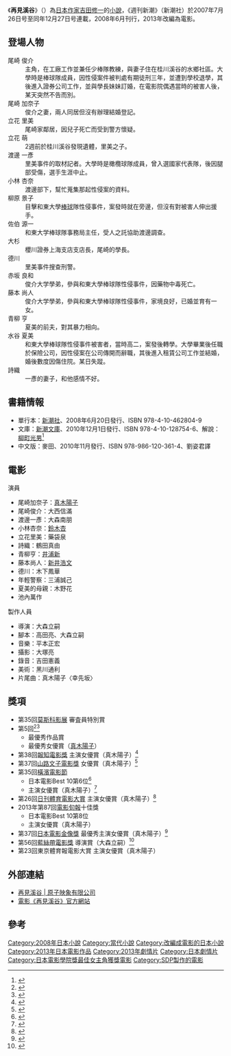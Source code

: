 {{infobox Book
| name= 再見溪谷
| orig_title = 
| image = 
| image_size = 
| image_caption = 
| author = [[吉田修一|吉田修一]]
| translator = 
| illustrator = 
| release_date= 2008年6月20日
| publisher = [[新潮社|新潮社]]
| genre = [[犯罪小說|犯罪小說]]<ref>{{Cite web|url=http://www.shinchosha.co.jp/book/462804/|title=吉田修一 『さよなら渓谷』｜新潮社|accessdate=2013-06-21|archive-date=2019-12-06|archive-url=https://web.archive.org/web/20191206145136/https://www.shinchosha.co.jp/book/462804/|dead-url=no}}</ref>、純文学<ref>{{Cite web |url=http://www.shinchosha.co.jp/book/128754/ |title=吉田修一 『さよなら渓谷』｜新潮社（新潮文庫） |accessdate=2013-06-21 |archive-date=2020-10-22 |archive-url=https://web.archive.org/web/20201022130357/https://www.shinchosha.co.jp/book/128754/ |dead-url=no }}</ref>
| country = {{JPN}}
| language = [[日語|日語]]
| pages = 202
| preceded_by = 
| followed_by = 
| website = 
| isbn= 978-4-10-462804-9
}}

《'''再見溪谷'''》（{{lang-ja|さよなら渓谷}}）為[[日本|日本]][[作家|作家]][[吉田修一|吉田修一]]的[[小說|小說]]，《週刊新潮》（新潮社）於2007年7月26日号至同年12月27日号連載，2008年6月刊行，2013年改編為電影。

== 登場人物 ==
;尾崎 俊介
:主角，在工廠工作並兼任少棒隊教練，與妻子住在桂川溪谷的水鄉社區。大學時是棒球隊成員，因性侵案件被判處有期徒刑三年，並遭到學校退學，其後進入證券公司工作，並與學長妹妹訂婚，在電影院偶遇當時的被害人後，某天突然不告而別。
;尾崎 加奈子
:俊介之妻，兩人同居但沒有辦理結婚登記。
;立花 里美
:尾崎家鄰居，因兒子死亡而受到警方懷疑。
;立花 萌
:2週前於桂川溪谷發現遺體，里美之子。
;渡邊 一彥
:里美事件的取材記者。大學時是橄欖球隊成員，曾入選國家代表隊，後因腿部受傷，選手生涯中止。
;小林 杏奈
:渡邊部下，幫忙蒐集那起性侵案的資料。
;柳原 景子
:目擊和東大學[[棒球|棒球]]隊性侵事件，案發時就在旁邊，但沒有對被害人伸出援手。
;佐伯 源一
:和東大学棒球隊事務局主任，受人之託協助渡邊調查。
;大杉
:櫻川證券上海支店支店長，尾崎的學長。
;德川
:里美事件搜查刑警。
;赤坂 良和
:俊介大学學弟，參與和東大學棒球隊性侵事件，因藥物中毒死亡。
;藤本 尚人
:俊介大学學弟，參與和東大學棒球隊性侵事件，家境良好，已婚並育有一女。
;青柳 亨
:夏美的前夫，對其暴力相向。
;水谷 夏美
:和東大學棒球隊性侵事件被害者，當時高二，案發後轉學。大學畢業後任職於保險公司，因性侵案在公司傳開而辭職，其後進入租賃公司工作並結婚，婚後數度因傷住院。某日失蹤。
;詩織
:一彥的妻子，和他感情不好。

== 書籍情報 ==
* 單行本：[[新潮社|新潮社]]、2008年6月20日發行、ISBN 978-4-10-462804-9
* 文庫：[[新潮文庫|新潮文庫]]、2010年12月1日發行、ISBN 978-4-10-128754-6、解說：[[柳町光男|柳町光男]]<ref>{{Cite web| author = [[川口敦子|川口敦子]]| title = 【映画評論】腐れ縁にはまっていく男女の心の気色と景色がじわりと立ち上がる| publisher = [[映画.com|映画.com]]| date = 2013-06-19| url = http://eiga.com/movie/77717/critic/| accessdate = 2013-06-25| archive-date = 2016-09-26| archive-url = https://web.archive.org/web/20160926011252/http://eiga.com/movie/77717/critic/| dead-url = no}}</ref>
* 中文版：麥田、2010年11月發行、ISBN 978-986-120-361-4、劉姿君譯

== 電影 ==
{{Infobox Film
|顏色          = 
|片名          = 再見溪谷
|電影原名      = 
|圖像          = 
|圖像說明      = 
|導演          = 大森立嗣
|監製          = 
|製片          = 
|編劇          = 
|劇本          = 高田亮<br />大森立嗣
|故事          = 
|原著          = [[吉田修一|吉田修一]]《再見溪谷》
|旁白          = 
|統籌          = 
|主演          = [[真木陽子|真木陽子]]<br />大西信滿
|副標題        = 
|片尾曲        = 真木陽子〈幸先坂〉
|配樂          = 平本正宏
|攝影          = 大塚亮
|剪輯          = 早野亮
|製片商        = 
|發行商        = Phantom Film<br />原子映象
|上映日期      = {{flagicon|JPN}}2013年6月22日<br />{{flagicon|TWN}}2014年3月21日
|發行日期      = 
|片長          = 116分
|產地          = {{JPN}}
|語言          = 日文
|官方網站      = 
|預算          = 
|票房          = 
|前集          = 
|續集          = 
|中國大陸片名  = 
|香港片名      = 
|澳門片名      = 
|台灣片名      = 
|新馬片名      = 
|sarft_id    = 
}}
;演員
*尾崎加奈子：[[真木陽子|真木陽子]]
*尾崎俊介：大西信滿
*渡邊一彥：大森南朋
*小林杏奈：[[鈴木杏|鈴木杏]]
*立花里美：藥袋泉
*詩織：鶴田真由
*青柳亨：[[井浦新|井浦新]]
*藤本尚人：[[新井浩文|新井浩文]]
*德川：木下鳳華
*年輕警察：三浦誠己
*夏美的母親：木野花
*池內萬作
;製作人員
*導演：大森立嗣
*腳本：高田亮、大森立嗣
*音樂：平本正宏
*攝影：大塚亮
*錄音：吉田憲義
*美術：黑川通利
*片尾曲：真木陽子〈幸先坂〉

== 獎項 ==
*第35回[[莫斯科影展|莫斯科影展]] 審査員特別賞
*第5回{{link-ja|TAMA電影獎|TAMA CINEMA FORUM}}<ref>{{Cite web|url=http://www.tamaeiga.org/2013/prize/|title=第5回TAMA映画賞|publisher=第23回映画祭TAMA CINEMA FORUM|accessdate=2013-10-14|archive-date=2013-10-12|archive-url=https://archive.today/20131012055245/http://www.tamaeiga.org/2013/prize/|dead-url=no}}</ref><ref>{{Cite web| author = 市川遥| title = 真木よう子&吉高由里子が最優秀女優賞!−第5回TAMA映画賞| publisher = シネマトゥデイ| date = 2013-10-10| url = http://www.cinematoday.jp/page/N0057154| accessdate = 2014-02-09| archive-date = 2016-06-13| archive-url = https://web.archive.org/web/20160613150453/http://www.cinematoday.jp/page/N0057154| dead-url = no}}</ref>
**最優秀作品賞
**最優秀女優賞（[[真木陽子|真木陽子]]）
*第38回[[報知電影獎|報知電影獎]] 主演女優賞（真木陽子）<ref>{{Cite news|title=真木よう子、有言実行「主演映画では必ず賞！」…報知映画賞|newspaper=スポーツ報知|date=2013-11-28|url=http://hochi.yomiuri.co.jp/feature/entertainment/20130404-476995/news/20131127-OHT1T00270.htm|accessdate=2013-11-28|deadurl=yes|archiveurl=https://web.archive.org/web/20131128061912/http://hochi.yomiuri.co.jp/feature/entertainment/20130404-476995/news/20131127-OHT1T00270.htm|archivedate=2013-11-28}}</ref>
*第37回[[山路文子電影獎|山路文子電影獎]] 女優賞（真木陽子）<ref>{{Cite news|title=真木よう子「すてきなご褒美」山路ふみ子映画賞贈呈式|newspaper=スポーツ報知|date=2013-11-29|url=http://hochi.yomiuri.co.jp/entertainment/news/20131130-OHT1T00012.htm|accessdate=2013-11-29|deadurl=yes|archiveurl=https://web.archive.org/web/20131130041543/http://hochi.yomiuri.co.jp/entertainment/news/20131130-OHT1T00012.htm|archivedate=2013-11-30}}</ref>
*第35回[[橫濱電影節|橫濱電影節]]
**日本電影Best 10第6位<ref>{{Cite web|url=http://homepage3.nifty.com/yokohama-eigasai/35-2013/35_2013_best10.html|title=2013年日本映画ベストテン|publisher=ヨコハマ映画祭|accessdate=2013-12-07|deadurl=yes|archiveurl=https://web.archive.org/web/20131212021113/http://homepage3.nifty.com/yokohama-eigasai/35-2013/35_2013_best10.html|archivedate=2013-12-12}}</ref>
**主演女優賞（真木陽子）<ref>{{Cite web|url=http://homepage3.nifty.com/yokohama-eigasai/35-2013/35_2013_shou.html|title=2013年日本映画個人賞|publisher=第35回ヨコハマ映画祭|accessdate=2013-12-07|archive-date=2013-12-07|archive-url=https://archive.today/20131207045714/http://homepage3.nifty.com/yokohama-eigasai/35-2013/35_2013_shou.html|dead-url=no}}</ref>
*第26回[[日刊體育電影大賞|日刊體育電影大賞]] 主演女優賞（真木陽子）<ref>{{Cite news |title=真木よう子レイプ被害…主演賞／映画大賞 |newspaper=[[日刊スポーツ|日刊スポーツ]] |date=2013-12-10 |url=http://www.nikkansports.com/entertainment/news/p-et-tp1-20131210-1229291.html |accessdate=2013-12-10 |archive-date=2019-12-06 |archive-url=https://web.archive.org/web/20191206160112/https://www.nikkansports.com/entertainment/news/p-et-tp1-20131210-1229291.html |dead-url=no }}</ref>
*2013年第87回[[電影旬報|電影旬報]]十佳獎
**日本電影Best 10第8位
**主演女優賞（真木陽子）
* 第37回[[日本電影金像獎|日本電影金像獎]] 最優秀主演女優賞（真木陽子）<ref>{{Cite web|url=http://www.japan-academy-prize.jp/prizes/37.html|title=第37回日本アカデミー賞優秀作品発表!|publisher=[[日本アカデミー賞|日本アカデミー賞]]公式サイト|accessdate=2014-03-07|archive-date=2019-04-02|archive-url=https://web.archive.org/web/20190402201151/https://www.japan-academy-prize.jp/prizes/37.html|dead-url=no}}</ref>
*第56回[[藍絲帶獎_(電影)|藍絲帶電影獎]] 導演賞（大森立嗣）<ref>{{Cite web|url=http://www.sanspo.com/geino/news/20140123/oth14012305030019-n1.html|title=真木ようこ主演で監督賞 大森監督「充電したい」／ブルーリボン賞|publisher=サンケイスポーツ|accessdate=2014-01-23|archive-date=2019-11-23|archive-url=https://web.archive.org/web/20191123150515/https://www.sanspo.com/geino/news/20140123/oth14012305030019-n1.html|dead-url=no}}</ref>
*第23回東京體育報電影大賞 主演女優賞（真木陽子）

== 外部連結 ==
*[https://web.archive.org/web/20150302043942/http://tw.atomcinema.com/movie/%E5%86%8D%E8%A6%8B%E6%BA%AA%E8%B0%B7/ 再見溪谷 | 原子映象有限公司]
*[http://sayonarakeikoku.com/ 電影《再見溪谷》官方網站] {{Wayback|url=http://sayonarakeikoku.com/ |date=20200924010323 }}{{ja}}

==參考==
{{reflist}}

{{DEFAULTSORT:Sayonara Keikoku}}
[[Category:2008年日本小說|Category:2008年日本小說]]
[[Category:當代小說|Category:當代小說]]
[[Category:改編成電影的日本小說|Category:改編成電影的日本小說]]
[[Category:2013年日本電影作品|Category:2013年日本電影作品]]
[[Category:2013年劇情片|Category:2013年劇情片]]
[[Category:日本劇情片|Category:日本劇情片]]
[[Category:日本電影學院獎最佳女主角獲獎電影|Category:日本電影學院獎最佳女主角獲獎電影]]
[[Category:SDP製作的電影|Category:SDP製作的電影]]